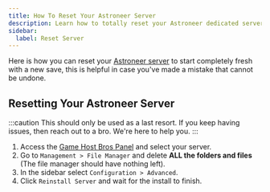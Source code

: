 ```yaml
---
title: How To Reset Your Astroneer Server
description: Learn how to totally reset your Astroneer dedicated server.
sidebar:
  label: Reset Server
---
```


Here is how you can reset your [Astroneer server](https://www.gamehostbros.com/astroneer-server-hosting/) to start completely fresh with a new save, this is helpful in case you've made a mistake that cannot be undone.

## Resetting Your Astroneer Server

:::caution
This should only be used as a last resort. If you keep having issues, then reach out to a bro. We're here to help you.
:::

<Steps>

1. Access the [Game Host Bros Panel](https://panel.gamehostbros.com/) and select your server.
2. Go to `Management > File Manager` and delete **ALL the folders and files** (The file manager should have nothing left).
3. In the sidebar select `Configuration > Advanced`.
4. Click `Reinstall Server` and wait for the install to finish.
</Steps>